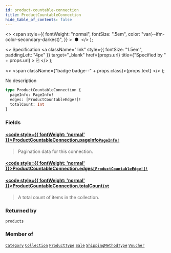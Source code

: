 ```yaml
---
id: product-countable-connection
title: ProductCountableConnection
hide_table_of_contents: false
---
```


  <>
    <span
      style={{
        fontWeight: "normal",
        fontSize: ".5em",
        color: "var(--ifm-color-secondary-darkest)",
      }}
    >
      &nbsp;●&nbsp;
    </span>
  </>
);

  <>
    Specification
    <a
      className="link"
      style={{ fontSize: "1.5em", paddingLeft: "4px" }}
      target="\_blank"
      href={props.url}
      title={"Specified by " + props.url}
    >
      ⎘
    </a>
  </>
);

  <>
    <span className={"badge badge--" + props.class}>{props.text}</span>
  </>
);

No description

```graphql
type ProductCountableConnection {
  pageInfo: PageInfo!
  edges: [ProductCountableEdge!]!
  totalCount: Int
}
```

### Fields

#### [<code style={{ fontWeight: 'normal' }}>ProductCountableConnection.<b>pageInfo</b></code>](#)<Bullet />[`PageInfo!`](../../api-reference/miscellaneous/objects/page-info) <Badge class="secondary" text="non-null"/> <Badge class="secondary" text="object"/> <Badge class="secondary" text="miscellaneous"/>

> Pagination data for this connection.

#### [<code style={{ fontWeight: 'normal' }}>ProductCountableConnection.<b>edges</b></code>](#)<Bullet />[`[ProductCountableEdge!]!`](../../api-reference/miscellaneous/objects/product-countable-edge) <Badge class="secondary" text="non-null"/> <Badge class="secondary" text="object"/> <Badge class="secondary" text="miscellaneous"/>

>

#### [<code style={{ fontWeight: 'normal' }}>ProductCountableConnection.<b>totalCount</b></code>](#)<Bullet />[`Int`](../../api-reference/miscellaneous/scalars/int) <Badge class="secondary" text="scalar"/> <Badge class="secondary" text="miscellaneous"/>

> A total count of items in the collection.

### Returned by

[`products`](../../api-reference/products/queries/products) <Badge class="secondary" text="query"/>

### Member of

[`Category`](../../api-reference/products/objects/category) <Badge class="secondary" text="object"/><Bullet />[`Collection`](../../api-reference/products/objects/collection) <Badge class="secondary" text="object"/><Bullet />[`ProductType`](../../api-reference/products/objects/product-type) <Badge class="secondary" text="object"/><Bullet />[`Sale`](../../api-reference/discounts/objects/sale) <Badge class="secondary" text="object"/><Bullet />[`ShippingMethodType`](../../api-reference/shipping/objects/shipping-method-type) <Badge class="secondary" text="object"/><Bullet />[`Voucher`](../../api-reference/discounts/objects/voucher) <Badge class="secondary" text="object"/>
